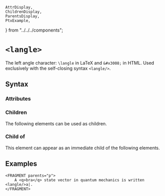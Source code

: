     AttrDisplay,
    ChildrenDisplay,
    ParentsDisplay,
    PtxExample,
} from "../../../components";

# `<langle>`

The left angle character: `\langle` in LaTeX and `&#x3008;` in HTML.
Used exclusively with the self-closing syntax `<langle/>`.

## Syntax

### Attributes

<AttrDisplay name="langle" />

### Children

The following elements can be used as children.

<ChildrenDisplay name="langle" />

### Child of

This element can appear as an immediate child of the following elements.

<ParentsDisplay name="langle" />

## Examples
```ptx-example
<FRAGMENT parents="p">
    A <q>bra</q> state vector in quantum mechanics is written <langle/>a|.
</FRAGMENT>
```
    